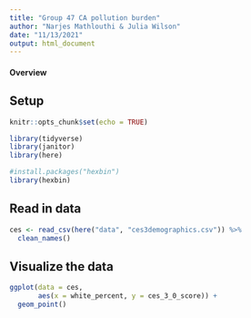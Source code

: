 ```yaml
---
title: "Group 47 CA pollution burden"
author: "Narjes Mathlouthi & Julia Wilson"
date: "11/13/2021"
output: html_document
---
```



#### Overview

## Setup

```r
knitr::opts_chunk$set(echo = TRUE)

library(tidyverse)
library(janitor)
library(here)

#install.packages("hexbin")
library(hexbin)

```


## Read in data


```r

ces <- read_csv(here("data", "ces3demographics.csv")) %>% 
  clean_names()


```


## Visualize the data

```r
ggplot(data = ces, 
       aes(x = white_percent, y = ces_3_0_score)) +
  geom_point()
```


